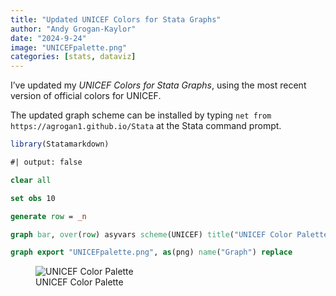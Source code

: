 ```yaml
---
title: "Updated UNICEF Colors for Stata Graphs"
author: "Andy Grogan-Kaylor"
date: "2024-9-24"
image: "UNICEFpalette.png"
categories: [stats, dataviz]
---
```


I've updated my *UNICEF Colors for Stata Graphs*, using the most recent version of official colors for UNICEF. 

The updated graph scheme can be installed by typing `net from https://agrogan1.github.io/Stata` at the Stata command prompt.

```r

library(Statamarkdown)

```

```stata
#| output: false

clear all

set obs 10

generate row = _n

graph bar, over(row) asyvars scheme(UNICEF) title("UNICEF Color Palette") ytitle("") ylabel(none) ysize(3)

graph export "UNICEFpalette.png", as(png) name("Graph") replace

```


![UNICEF Color Palette](UNICEFpalette.png)



